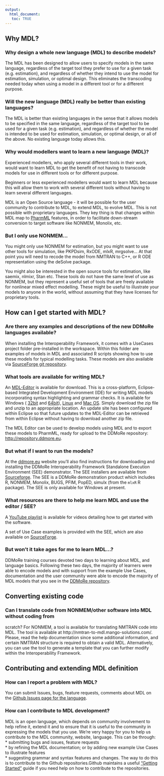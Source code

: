 ```yaml
---
output: 
  html_document:
   toc: TRUE
---
```

## Why MDL?
### Why design a whole new language (MDL) to describe models?
The MDL has been designed to allow users to specify models in the same language,
regardless of the target tool they prefer to use for a given task (e.g. estimation),
and regardless of whether they intend to use the model for estimation, simulation,
or optimal design. This eliminates the transcoding needed today when using a model
in a different tool or for a different purpose.

### Will the new language (MDL) really be better than existing languages?
The MDL is better than existing languages in the sense that it allows models to 
be specified in the same language, regardless of the target tool to be used for 
a given task (e.g. estimation), and regardless of whether the model is intended 
to be used for estimation, simulation, or optimal design, or all of the above. 
No existing language today allows this.

### Why would modellers want to learn a new language (MDL)?
Experienced modellers, who apply several different tools in their work, would 
want to learn MDL to get the benefit of not having to transcode models for use 
in different tools or for different purpose.

Beginners or less experienced modellers would want to learn MDL because this 
will allow them to work with several different tools without having to learn 
several different languages.

MDL is an Open Source language - it will be possible for the user community to 
contribute to MDL, to extend MDL, to evolve MDL. This is not possible with 
proprietary languages. They key thing is that changes within MDL map to 
[PharmML](http://pharmml.org) features, in order to facilitate down-stream 
conversion to target software like NONMEM, Monolix, etc.

### But I only use NONMEM...
You might only use NONMEM for estimation, but you might want to use other tools 
for simulation, like PKPDsim, RxODE, mlxR, mrgsolve... At that point you will
need to recode the model from NMTRAN to C++, or R ODE representation using
the deSolve package. 

You might also be interested in the open source tools for estimation, like
saemix, nlmixr, Stan etc. These tools do not have the same level of use as 
NONMEM, but they represent a useful set of tools that are freely available for
nonlinear mixed effect modelling. These might be useful to illustrate your models
to anyone in the world, without assuming that they have licenses for proprietary
tools.

## How can I get started with MDL?

### Are there any examples and descriptions of the new DDMoRe languages available?
When installing the Interoperability Framework, it comes with a UseCases project
folder pre-installed in the workspace. Within this folder are examples of models
in MDL and associated R scripts showing how to use these models for typical
modelling tasks. These models are also available via [SourceForge git repository](https://sourceforge.net/p/ddmore/use.cases/ci/master/tree/MDL/Product5.1/).

### What tools are available for writing MDL?
An [MDL-Editor](http://downloads.mdl.community/repository/mdl-ide/products/1.6.0/) 
is available for download. This is a cross-platform, Eclipse-based Integrated 
Development Environment (IDE) for writing MDL models incorporating syntax 
highlighting and grammar checks. It is available for Windows (
[32bit](http://downloads.mdl.community/repository/mdl-ide/products/1.6.0/eu.ddmore.mdleditor.site-1.6.0-SNAPSHOT-win32.win32.x86.zip) and 
[64bit](http://downloads.mdl.community/repository/mdl-ide/products/1.6.0/eu.ddmore.mdleditor.site-1.6.0-SNAPSHOT-win32.win32.x86_64.zip)), 
[Linux](http://downloads.mdl.community/repository/mdl-ide/products/1.6.0/eu.ddmore.mdleditor.site-1.6.0-SNAPSHOT-linux.gtk.x86_64.zip) and 
[Mac OS](http://downloads.mdl.community/repository/mdl-ide/products/1.6.0/eu.ddmore.mdleditor.site-1.6.0-SNAPSHOT-macosx.cocoa.x86_64.zip). Simply download the zip file and unzip to an appropriate location. 
An update site has been configured within Eclipse so that future updates to the 
MDL-Editor can be retrieved from within Eclipse without having to download 
another zip file. 

The MDL Editor can be used to develop models using MDL and to export these models
to PharmML, ready for upload to the DDMoRe repository: <http://repository.ddmore.eu>.

### But what if I want to run the models?
At the [ddmore.eu](http://ddmore.eu/instructions/user-guides)
website you'll also find instructions for downloading and installing the DDMoRe 
Interoperability Framework Standalone Execution Environment (SEE) demonstrator.
The SEE installers are available from [Sourceforge](https://sourceforge.net/projects/ddmore/files/install/SEE/Demonstrator-2.0.0/).
The SEE is a DDMoRe demonstration product which includes R, NONMEM, Monolix, 
BUGS, PFIM, PopED, simulx (from the `mlxR` R package). The SEE is only available 
for Windows at present.

### What resources are there to help me learn MDL and use the editor / SEE?
A [YouTube playlist](https://www.youtube.com/playlist?list=PL_GGUkhbiP3t0Q7wTqkQdMAw7yuC8xWa-) 
is available for videos detailing how to get started with the software.

A set of Use Case examples is provided with the SEE, which are also available on 
[SourceForge](https://sourceforge.net/p/ddmore/use.cases/ci/master/tree/MDL/Product5.1/).

### But won't it take ages for me to learn MDL...?
DDMoRe training courses devoted two days to learning about MDL, and language
basics. Following these two days, the majority of learners were able to encode
models and with support from the example Use Cases, documentation and the user
community were able to encode the majority of MDL models that you see in the 
[DDMoRe repository](http://repository.ddmore.eu).

## Converting existing code

### Can I translate code from NONMEM/other software into MDL without coding from
scratch?
For NONMEM, a tool is available for translating NMTRAN code into MDL. The tool 
is available at http://nmtran-to-mdl.mango-solutions.com/. Please, read the help
documentation since some additional information, and certain NMTRAN structure is
required to obtain a valid MDL. Alternatively, you can use the tool to generate 
a template that you can further modify within the Interoperability Framework.

## Contributing and extending MDL definition

### How can I report a problem with MDL?
You can submit Issues, bugs, feature requests, comments about MDL on the [Github
Issues page for the language](https://github.com/ModelDefinitionLanguage/mdllibdefn/issues).

### How can I contribute to MDL development?
MDL is an open language, which depends on community involvement to help refine 
it, extend it and to ensure that it is useful to the community in expressing
the models that you use. We're very happy for you to help us contribute to the 
MDL community, website, language. This can be through:  
  * submitting bugs and issues, feature requests  
  * by refining the MDL documentation; or by adding new example Use Cases to 
illustrate features  
  * suggesting grammar and syntax features and changes. The way to do this is to 
contribute to the Github repositories.Github maintains a useful ["Getting Started"](https://guides.github.com/activities/hello-world/)
guide if you need help on how to contribute to the repositories.  